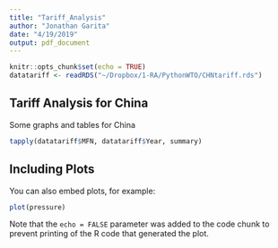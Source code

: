 ```yaml
---
title: "Tariff_Analysis"
author: "Jonathan Garita"
date: "4/19/2019"
output: pdf_document
---
```


```r
knitr::opts_chunk$set(echo = TRUE)
datatariff <- readRDS("~/Dropbox/1-RA/PythonWTO/CHNtariff.rds")
```

## Tariff Analysis for China

Some graphs and tables for China
```r
tapply(datatariff$MFN, datatariff$Year, summary)
```

## Including Plots

You can also embed plots, for example:

```r
plot(pressure)
```

Note that the `echo = FALSE` parameter was added to the code chunk to prevent printing of the R code that generated the plot.
